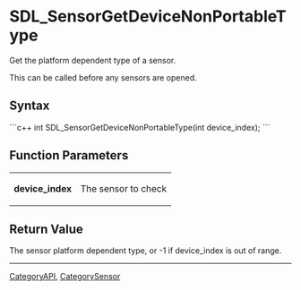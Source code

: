 
= SDL_SensorGetDeviceNonPortableType =
Get the platform dependent type of a sensor.

This can be called before any sensors are opened.


== Syntax ==
```c++
int SDL_SensorGetDeviceNonPortableType(int device_index);
```

== Function Parameters ==
{|
|'''device_index'''
|The sensor to check
|}

== Return Value ==
The sensor platform dependent type, or -1 if device_index is out of range.

----
[[CategoryAPI]], [[CategorySensor]]
